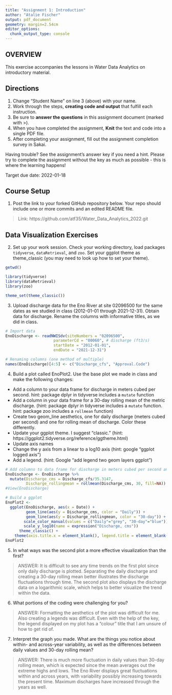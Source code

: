 ```yaml
---
title: "Assignment 1: Introduction"
author: "Atalie Fischer"
output: pdf_document
geometry: margin=2.54cm
editor_options: 
  chunk_output_type: console
---
```


## OVERVIEW

This exercise accompanies the lessons in Water Data Analytics on introductory material. 

## Directions
1. Change "Student Name" on line 3 (above) with your name.
3. Work through the steps, **creating code and output** that fulfill each instruction.
4. Be sure to **answer the questions** in this assignment document (marked with >).
6. When you have completed the assignment, **Knit** the text and code into a single PDF file.
8. After completing your assignment, fill out the assignment completion survey in Sakai. 

Having trouble? See the assignment's answer key if you need a hint. Please try to complete the assignment without the key as much as possible - this is where the learning happens!

Target due date: 2022-01-18

## Course Setup

1. Post the link to your forked GitHub repository below. Your repo should include one or more commits and an edited README file.  

>  Link: https://github.com/atf35/Water_Data_Analytics_2022.git

## Data Visualization Exercises

2. Set up your work session. Check your working directory, load packages `tidyverse`,  `dataRetrieval`, and `zoo`. Set your ggplot theme as theme_classic (you may need to look up how to set your theme).

```r
getwd()

library(tidyverse)
library(dataRetrieval)
library(zoo)

theme_set(theme_classic())
```

3. Upload discharge data for the Eno River at site 02096500 for the same dates as we studied in class (2012-01-01 through 2021-12-31). Obtain data for discharge. Rename the columns with informative titles, as we did in class. 

```r
# Import data
EnoDischarge <- readNWISdv(siteNumbers = "02096500",
                     parameterCd = "00060", # discharge (ft3/s)
                     startDate = "2012-01-01",
                     endDate = "2021-12-31")

# Renaming columns (one method of multiple)
names(EnoDischarge)[4:5] <- c("Discharge_cfs", "Approval.Code")
```


4. Build a plot called EnoPlot2. Use the base plot we made in class and make the following changes: 

* Add a column to your data frame for discharge in meters cubed per second. hint: package dplyr in tidyverse includes a `mutate` function
* Add a column in your data frame for a 30-day rolling mean of the metric discharge. (hint: package dplyr in tidyverse includes a `mutate` function. hint: package zoo includes a `rollmean` function)
* Create two geom_line aesthetics, one for daily discharge (meters cubed per second) and one for rolling mean of discharge. Color these differently.
* Update your ggplot theme. I suggest "classic." (hint: https://ggplot2.tidyverse.org/reference/ggtheme.html)
* Update axis names 
* Change the y axis from a linear to a log10 axis (hint: google "ggplot logged axis")
* Add a legend. (hint: Google "add legend two geom layers ggplot")

```r
# Add columns to data frame for discharge in meters cubed per second and 30-day rolling mean
EnoDischarge <- EnoDischarge %>%
  mutate(Discharge_cms = Discharge_cfs/35.3147,
         Discharge_rollingmean = rollmean(Discharge_cms, 30, fill=NA))
#View(EnoDischarge)

# Build a ggplot
EnoPlot2 <- 
  ggplot(EnoDischarge, aes(x = Date)) +
         geom_line(aes(y = Discharge_cms, color = "Daily")) +
         geom_line(aes(y = Discharge_rollingmean, color = "30-day")) +
        scale_color_manual(values = c("Daily"="grey", "30-day"="blue")) +
        scale_y_log10(name = expression("Discharge, cms"))
      theme_classic() +
    theme(axis.title.x = element_blank(), legend.title = element_blank(), legend.position = "top")
EnoPlot2


```

5. In what ways was the second plot a more effective visualization than the first? 

> ANSWER: It is difficult to see any time trends on the first plot since only daily discharge is plotted. Separating the daily discharge and creating a 30-day rolling mean better illustrates the discharge fluctuations through time. The second plot also displays the discharge data on a logarithmic scale, which helps to better visualize the trend within the data. 

6. What portions of the coding were challenging for you?

> ANSWER: Formatting the aesthetics of the plot was difficult for me. Also creating a legends was difficult. Even with the help of the key, the legend displayed on my plot has a "colour" title that I am unsure of how to get rid of. 

7. Interpret the graph you made. What are the things you notice about within- and across-year variability, as well as the differences between daily values and 30-day rolling mean?

> ANSWER: There is much more fluctuation in daily values than 30-day rolling mean, which is expected since the mean averages out the extreme highs and lows. The Eno River displays great fluctuations within and across years, with variability possibly increasing towards the present time. Maximum discharges have increased through the years as well. 

